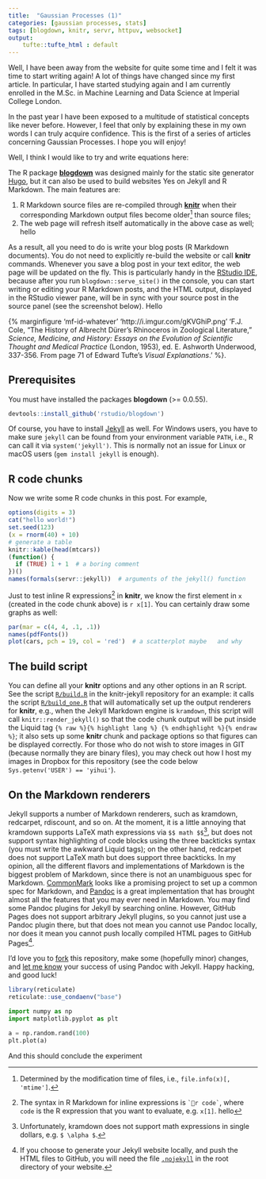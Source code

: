 ```yaml
---
title:  "Gaussian Processes (1)"
categories: [gaussian processes, stats]
tags: [blogdown, knitr, servr, httpuv, websocket]
output: 
    tufte::tufte_html : default
---
```

Well, I have been away from the website for quite some time and I felt it was time to start writing again! A lot of things have changed since my first article. In particular, I have started studying again and I am currently enrolled in the M.Sc. in Machine Learning and Data Science at Imperial College London.

In the past year I have been exposed to a multitude of statistical concepts like never before. However, I feel that only by explaining these in my own words I can truly acquire
confidence. This is the first of a series of articles concerning Gaussian Processes. I hope you will enjoy!

Well, I think I would like to try and write equations here:
\begin{equation}
\int_a^b p(x) \textrm{d}x
\end{equation}

The R package [**blogdown**](https://github.com/rstudio/blogdown) was designed mainly for the static site generator [Hugo](https://gohugo.io), but it can also be used to build websites Yes on Jekyll and R Markdown. The main features are:

1. R Markdown source files are re-compiled through [**knitr**](https://yihui.name/knitr/) when their corresponding Markdown output files become older[^1] than source files;
1. The web page will refresh itself automatically in the above case as well; hello

[^1]: Determined by the modification time of files, i.e., `file.info(x)[, 'mtime']`.

As a result, all you need to do is write your blog posts (R Markdown documents). You do not need to explicitly re-build the website or call **knitr** commands. Whenever you save a blog post in your text editor, the web page will be updated on the fly. This is particularly handy in the [RStudio IDE](https://www.rstudio.com), because after you run `blogdown::serve_site()` in the console, you can start writing or editing your R Markdown posts, and the HTML output, displayed in the RStudio viewer pane, will be in sync with your source post in the source panel (see the screenshot below). Hello


{% marginfigure 'mf-id-whatever' 'http://i.imgur.com/gKVGhiP.png' 'F.J. Cole, “The History of Albrecht Dürer’s Rhinoceros in Zoological Literature,” *Science, Medicine, and History: Essays on the Evolution of Scientific Thought and Medical Practice* (London, 1953), ed. E. Ashworth Underwood, 337-356. From page 71 of Edward Tufte’s *Visual Explanations*.' %}.



## Prerequisites

You must have installed the packages **blogdown** (>= 0.0.55).

```r
devtools::install_github('rstudio/blogdown')
```

Of course, you have to install [Jekyll](http://jekyllrb.com) as well. For Windows users, you have to make sure `jekyll` can be found from your environment variable `PATH`, i.e., R can call it via `system('jekyll')`. This is normally not an issue for Linux or macOS users (`gem install jekyll` is enough).

## R code chunks

Now we write some R code chunks in this post. For example,

```r
options(digits = 3)
cat("hello world!")
set.seed(123)
(x = rnorm(40) + 10)
# generate a table
knitr::kable(head(mtcars))
(function() {
  if (TRUE) 1 + 1  # a boring comment
})()
names(formals(servr::jekyll))  # arguments of the jekyll() function
```

Just to test inline R expressions[^2] in **knitr**, we know the first element in `x` (created in the code chunk above) is `r x[1]`. You can certainly draw some graphs as well:

[^2]: The syntax in R Markdown for inline expressions is `` `r code` ``, where `code` is the R expression that you want to evaluate, e.g. `x[1]`. hello

```r
par(mar = c(4, 4, .1, .1))
names(pdfFonts())
plot(cars, pch = 19, col = 'red')  # a scatterplot maybe   and why

```

## The build script

You can define all your **knitr** options and any other options in an R script. See the script [`R/build.R`](https://github.com/yihui/knitr-jekyll/blob/gh-pages/R/build.R) in the knitr-jekyll repository for an example: it calls the script [`R/build_one.R`](https://github.com/yihui/knitr-jekyll/blob/gh-pages/R/build_one.R) that will automatically set up the output renderers for **knitr**, e.g., when the Jekyll Markdown engine is `kramdown`, this script will call `knitr::render_jekyll()` so that the code chunk output will be put inside the Liquid tag `{% raw %}{% highlight lang %} {% endhighlight %}{% endraw %}`; it also sets up some **knitr** chunk and package options so that figures can be displayed correctly. For those who do not wish to store images in GIT (because normally they are binary files), you may check out how I host my images in Dropbox for this repository (see the code below `Sys.getenv('USER') == 'yihui'`).

## On the Markdown renderers

Jekyll supports a number of Markdown renderers, such as kramdown, redcarpet, rdiscount, and so on. At the moment, it is a little annoying that kramdown supports LaTeX math expressions via `$$ math $$`[^4], but does not support syntax highlighting of code blocks using the three backticks syntax (you must write the awkward Liquid tags); on the other hand, redcarpet does not support LaTeX math but does support three backticks. In my opinion, all the different flavors and implementations of Markdown is the biggest problem of Markdown, since there is not an unambiguous spec for Markdown. [CommonMark](http://commonmark.org) looks like a promising project to set up a common spec for Markdown, and [Pandoc](http://pandoc.org) is a great implementation that has brought almost all the features that you may ever need in Markdown. You may find some Pandoc plugins for Jekyll by searching online. However, GitHub Pages does not support arbitrary Jekyll plugins, so you cannot just use a Pandoc plugin there, but that does not mean you cannot use Pandoc locally, nor does it mean you cannot push locally compiled HTML pages to GitHub Pages[^5].

[^4]: Unfortunately, kramdown does not support math expressions in single dollars, e.g. `$ \alpha $`.

[^5]: If you choose to generate your Jekyll website locally, and push the HTML files to GitHub, you will need the file [`.nojekyll`](https://help.github.com/articles/using-jekyll-with-pages) in the root directory of your website.

I'd love you to [fork](https://github.com/yihui/knitr-jekyll) this repository, make some (hopefully minor) changes, and [let me know](https://github.com/yihui/knitr-jekyll/issues) your success of using Pandoc with Jekyll. Happy hacking, and good luck!
```r
library(reticulate)
reticulate::use_condaenv("base")
```

```python
import numpy as np
import matplotlib.pyplot as plt

a = np.random.rand(100)
plt.plot(a) 
```

And this should conclude the experiment
